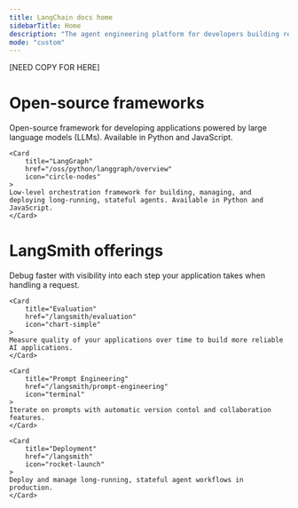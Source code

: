 ```yaml
---
title: LangChain docs home
sidebarTitle: Home
description: "The agent engineering platform for developers building reliable agents"
mode: "custom"
---
```


[NEED COPY FOR HERE]


# Open-source frameworks

<CardGroup cols={2}>
    <Card
        title="LangChain"
        href="/oss/python/langchain/overview"
        icon="link"
    >
    Open-source framework for developing applications powered by large language models (LLMs). Available in Python and JavaScript.
    </Card>

    <Card
        title="LangGraph"
        href="/oss/python/langgraph/overview"
        icon="circle-nodes"
    >
    Low-level orchestration framework for building, managing, and deploying long-running, stateful agents. Available in Python and JavaScript.
    </Card>

</CardGroup>

# LangSmith offerings

<CardGroup cols={2}>
    <Card
        title="Observability"
        href="/langsmith/observability"
        icon="magnifying-glass"
    >
    Debug faster with visibility into each step your application takes when handling a request.
    </Card>

    <Card
        title="Evaluation"
        href="/langsmith/evaluation"
        icon="chart-simple"
    >
    Measure quality of your applications over time to build more reliable AI applications.
    </Card>

    <Card
        title="Prompt Engineering"
        href="/langsmith/prompt-engineering"
        icon="terminal"
    >
    Iterate on prompts with automatic version contol and collaboration features.
    </Card>

    <Card
        title="Deployment"
        href="/langsmith"
        icon="rocket-launch"
    >
    Deploy and manage long-running, stateful agent workflows in production.
    </Card>

</CardGroup>

